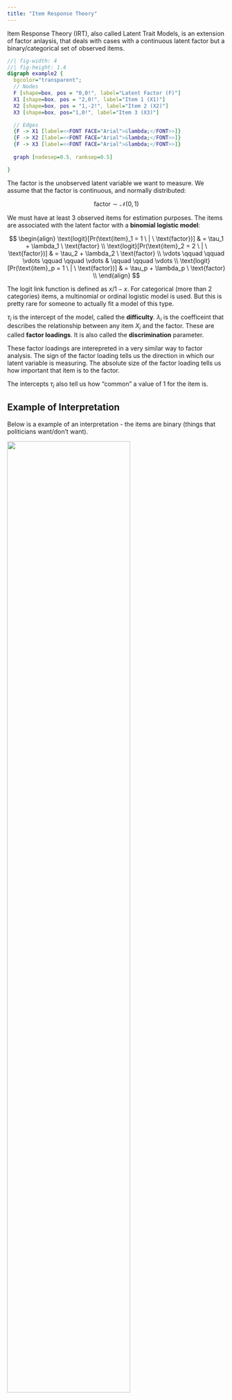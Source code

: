 ```yaml
---
title: "Item Response Theory"
---
```


Item Response Theory (IRT), also called Latent Trait Models, is an extension of factor anlaysis, that deals with cases with a continuous latent factor but a binary/categorical set of observed items.

::: center-graph
```dot
//| fig-width: 4
//| fig-height: 1.4
digraph example2 {
  bgcolor="transparent";
  // Nodes
  F [shape=box, pos = "0,0!", label="Latent Factor (F)"]
  X1 [shape=box, pos = "2,0!", label="Item 1 (X1)"]
  X2 [shape=box, pos = "1,-2!", label="Item 2 (X2)"]
  X3 [shape=box, pos="1,0!", label="Item 3 (X3)"]

  // Edges
  {F -> X1 [label=<<FONT FACE="Arial">&lambda;</FONT>>]}
  {F -> X2 [label=<<FONT FACE="Arial">&lambda;</FONT>>]}
  {F -> X3 [label=<<FONT FACE="Arial">&lambda;</FONT>>]}
  
  graph [nodesep=0.5, ranksep=0.5]

}
```
:::

The factor is the unobserved latent variable we want to measure. We assume that the factor is continuous, and normally distributed:

$$
\text{factor} \sim \mathcal N(0, 1)
$$

We must have at least 3 observed items for estimation purposes. The items are associated with the latent factor with a **binomial logistic model**:

$$
\begin{align}
\text{logit}[Pr(\text{item}_1 = 1 \ | \ \text{factor})] & = \tau_1 + \lambda_1 \ \text{factor} \\
\text{logit}[Pr(\text{item}_2 = 2 \ | \ \text{factor})] & = \tau_2 + \lambda_2 \ \text{factor} \\
\vdots \qquad \qquad \vdots \qquad \qquad \vdots & \qquad \qquad \vdots \\
\text{logit}[Pr(\text{item}_p = 1 \ | \ \text{factor})] & = \tau_p + \lambda_p \ \text{factor} \\
\end{align}
$$

::: small
The logit link function is defined as $x/1-x$. For categorical (more than 2 categories) items, a multinomial or ordinal logistic model is used. But this is pretty rare for someone to actually fit a model of this type.
:::

$\tau_i$ is the intercept of the model, called the **difficulty**. $\lambda_i$ is the coefficeint that describes the relationship between any item $X_i$ and the factor. These are called **factor loadings**. It is also called the **discrimination** parameter.

These factor loadings are interepreted in a very similar way to factor analysis. The sign of the factor loading tells us the direction in which our latent variable is measuring. The absolute size of the factor loading tells us how important that item is to the factor.

The intercepts $\tau_i$ also tell us how "common" a value of 1 for the item is.

::: {.callout-note collapse="true" appearance="simple"}
## Example of Interpretation

Below is a example of an interpretation - the items are binary (things that politicians want/don't want).

![](images/clipboard-4283525368.png){width="75%"}

We can first look at the signs:

-   The latent factor increases with agreeing (a value of 1) with PartialBirth, CapitalGains, and CAFTA.
-   The latent factor decreases with agreeing (a value of 1) with StemCell, IraqWithdraw, Immigration, and Minimum Wage.

From this, we can kind of get a sense that latent variable is measuring right-left political affiliation, with higher values indicating right-wing, since agreeing left wing policies like IraqWithdraw, Immigration, and Minimum Wage are negative.

The absolute size of the factor loadings are quite similar - we can see that CAFTA is the least important to the factor.

The $d$ (which in this output are the intercepts) show the average agreement with each item - we see the most people agree with MinimumWage and StemCell, and the least people agree with CAFTA and Immigration.
:::

The factor scores are also very similar to factor analysis - they are a linear combination, with weights determined by how large a loading is for a certain item.

The models can also accommodate confirmatory analysis and multiple factors, just like factor analysis can.

<br />

To run an item response theory mode, we need the **mirt** package:

```r
library(mirt)
```

Then, we run the model as follows (make sure to subset your data to only include the items).

```r
model <- mirt(data = my_data, model = 1, SE = TRUE)
coef(result)
```

::: small
model = 1 indicates how many factors you want to include.
:::

To get factor scores, we do the following:

```r
scores <- as.vector(fscores(model, method = "EAP"))
```

::: {.callout-note collapse="true" appearance="simple"}
## More on Choosing Between Models

To compare and choose between different models, we have a few ways.

1.  We can use a likelihood ratio test for nested models (see the regression section for more details).

```r
lavTestLRT(model1, model2)
```

2.  We can use a global goodness of fit test - essentially a likelihood ratio but with the full sample covariance matrix as the null model. We want to **fail to reject** the null, because we want our model to be as close to the sample covariance matrix as possible.

```r
lavTestLRT(model)
```

3.  We can use AIC and BIC to compare models since factor models are estimated with MLE. These are included in the output.

Unfortunately, fit indicies like RMSEA do not work on IRT models.
:::
